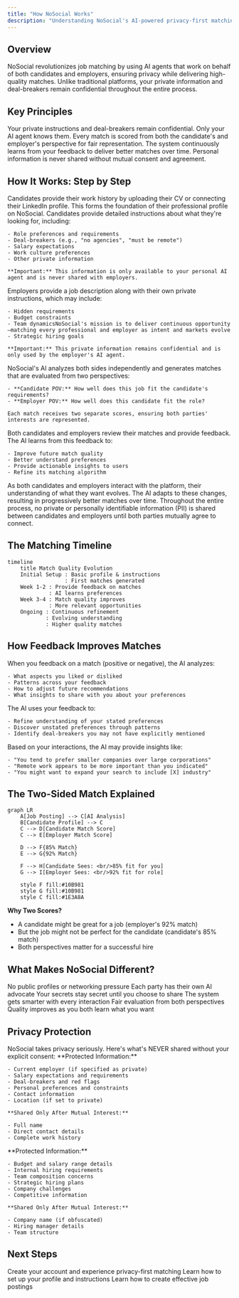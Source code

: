 ```yaml
---
title: "How NoSocial Works"
description: "Understanding NoSocial's AI-powered privacy-first matching platform"
---
```


## Overview

NoSocial revolutionizes job matching by using AI agents that work on behalf of both candidates and employers, ensuring privacy while delivering high-quality matches. Unlike traditional platforms, your private information and deal-breakers remain confidential throughout the entire process.

## Key Principles

<CardGroup cols={2}>
  <Card title="Privacy First" icon="shield-halved">
    Your private instructions and deal-breakers remain confidential. Only your AI agent knows them.
  </Card>
  <Card title="Two-Sided Evaluation" icon="scale-balanced">
    Every match is scored from both the candidate's and employer's perspective for fair representation.
  </Card>
  <Card title="AI-Powered Learning" icon="brain">
    The system continuously learns from your feedback to deliver better matches over time.
  </Card>
  <Card title="No PII Sharing" icon="user-secret">
    Personal information is never shared without mutual consent and agreement.
  </Card>
</CardGroup>

## How It Works: Step by Step

<Steps>
  <Step title="Candidates Share Their Profile">
    Candidates provide their work history by uploading their CV or connecting their LinkedIn profile. This forms the foundation of their professional profile on NoSocial.
  </Step>
  <Step title="Candidates Set Private Instructions">
    Candidates provide detailed instructions about what they're looking for, including:

    - Role preferences and requirements
    - Deal-breakers (e.g., "no agencies", "must be remote")
    - Salary expectations
    - Work culture preferences
    - Other private information

    **Important:** This information is only available to your personal AI agent and is never shared with employers.
  </Step>
  <Step title="Employers Create Job Postings">
    Employers provide a job description along with their own private instructions, which may include:

    - Hidden requirements
    - Budget constraints
    - Team dynamicsNoSocial's mission is to deliver continuous opportunity—matching every professional and employer as intent and markets evolve
    - Strategic hiring goals

    **Important:** This private information remains confidential and is only used by the employer's AI agent.
  </Step>
  <Step title="AI Generates Two-Sided Matches">
    NoSocial's AI analyzes both sides independently and generates matches that are evaluated from two perspectives:

    - **Candidate POV:** How well does this job fit the candidate's requirements?
    - **Employer POV:** How well does this candidate fit the role?

    Each match receives two separate scores, ensuring both parties' interests are represented.
  </Step>
  <Step title="Feedback Refines Understanding">
    Both candidates and employers review their matches and provide feedback. The AI learns from this feedback to:

    - Improve future match quality
    - Better understand preferences
    - Provide actionable insights to users
    - Refine its matching algorithm
  </Step>
  <Step title="Continuous Improvement">
    As both candidates and employers interact with the platform, their understanding of what they want evolves. The AI adapts to these changes, resulting in progressively better matches over time.
  </Step>
  <Step title="Privacy Always Protected">
    Throughout the entire process, no private or personally identifiable information (PII) is shared between candidates and employers until both parties mutually agree to connect.
  </Step>
</Steps>

## The Matching Timeline

```mermaid
timeline
    title Match Quality Evolution
    Initial Setup : Basic profile & instructions
                  : First matches generated
    Week 1-2 : Provide feedback on matches
             : AI learns preferences
    Week 3-4 : Match quality improves
             : More relevant opportunities
    Ongoing : Continuous refinement
            : Evolving understanding
            : Higher quality matches
```

## How Feedback Improves Matches

<AccordionGroup>
  <Accordion title="What happens when you rate a match?">
    When you feedback on a match (positive or negative), the AI analyzes:

    - What aspects you liked or disliked
    - Patterns across your feedback
    - How to adjust future recommendations
    - What insights to share with you about your preferences
  </Accordion>
  <Accordion title="How does the AI learn from feedback?">
    The AI uses your feedback to:

    - Refine understanding of your stated preferences
    - Discover unstated preferences through patterns
    - Identify deal-breakers you may not have explicitly mentioned
  </Accordion>
  <Accordion title="What feedback does the AI provide to users?">
    Based on your interactions, the AI may provide insights like:

    - "You tend to prefer smaller companies over large corporations"
    - "Remote work appears to be more important than you indicated"
    - "You might want to expand your search to include [X] industry"
  </Accordion>
</AccordionGroup>

## The Two-Sided Match Explained

```mermaid
graph LR
    A[Job Posting] --> C[AI Analysis]
    B[Candidate Profile] --> C
    C --> D[Candidate Match Score]
    C --> E[Employer Match Score]
    
    D --> F{85% Match}
    E --> G{92% Match}
    
    F --> H[Candidate Sees: <br/>85% fit for you]
    G --> I[Employer Sees: <br/>92% fit for role]
    
    style F fill:#10B981
    style G fill:#10B981
    style C fill:#1E3A8A
```

**Why Two Scores?**

- A candidate might be great for a job (employer's 92% match)
- But the job might not be perfect for the candidate (candidate's 85% match)
- Both perspectives matter for a successful hire

## What Makes NoSocial Different?

<CardGroup cols={3}>
  <Card title="No Social Media Required" icon="ban">
    No public profiles or networking pressure
  </Card>
  <Card title="AI Agents for Both Sides" icon="robot">
    Each party has their own AI advocate
  </Card>
  <Card title="Private by Default" icon="lock">
    Your secrets stay secret until you choose to share
  </Card>
  <Card title="Feedback-Driven" icon="comments">
    The system gets smarter with every interaction
  </Card>
  <Card title="Two-Sided Scoring" icon="arrow-right-arrow-left">
    Fair evaluation from both perspectives
  </Card>
  <Card title="Evolving Matches" icon="chart-line">
    Quality improves as you both learn what you want
  </Card>
</CardGroup>

## Privacy Protection

<Warning>
  NoSocial takes privacy seriously. Here's what's NEVER shared without your explicit consent:
</Warning>

<Tabs>
  <Tab title="Candidate Privacy">
    **Protected Information:**

    - Current employer (if specified as private)
    - Salary expectations and requirements
    - Deal-breakers and red flags
    - Personal preferences and constraints
    - Contact information
    - Location (if set to private)

    **Shared Only After Mutual Interest:**

    - Full name
    - Direct contact details
    - Complete work history
  </Tab>
  <Tab title="Employer Privacy">
    **Protected Information:**

    - Budget and salary range details
    - Internal hiring requirements
    - Team composition concerns
    - Strategic hiring plans
    - Company challenges
    - Competitive information

    **Shared Only After Mutual Interest:**

    - Company name (if obfuscated)
    - Hiring manager details
    - Team structure
  </Tab>
</Tabs>

## Next Steps

<Card title="Ready to Get Started?" icon="rocket" href="/getting-started/create-account">
  Create your account and experience privacy-first matching
</Card>

<CardGroup cols={2}>
  <Card title="For Candidates" icon="user" href="/for-candidates/candidate-matching">
    Learn how to set up your profile and instructions
  </Card>
  <Card title="For Employers" icon="building" href="/for-employers/create-posting">
    Learn how to create effective job postings
  </Card>
</CardGroup>